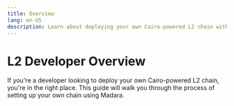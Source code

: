 ```yaml
---
title: Overview
lang: en-US
description: Learn about deploying your own Cairo-powered L2 chain with Madara.
---
```


# L2 Developer Overview

If you're a developer looking to deploy your own Cairo-powered L2 chain, you're in the right place. This guide will walk you through the process of setting up your own chain using Madara.